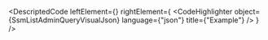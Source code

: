 
<DescriptedCode
  leftElement={<SsmListAdminQueryDesc />}
  rightElement={
    <CodeHighlighter
      object={SsmListAdminQueryVisualJson}
      language={"json"}
      title={"Example"}
    />
  }
/>
